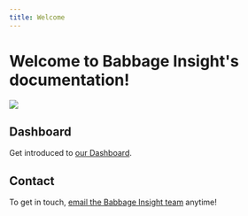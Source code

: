 ```yaml
---
title: Welcome
---
```


# Welcome to Babbage Insight's documentation!

<img src="assets/babbage-insight.png"/>

## Dashboard
Get introduced to [our Dashboard](/dashboard).

## Contact
To get in touch, [email the Babbage Insight team](mailto:team@babbageinsight.com) anytime!